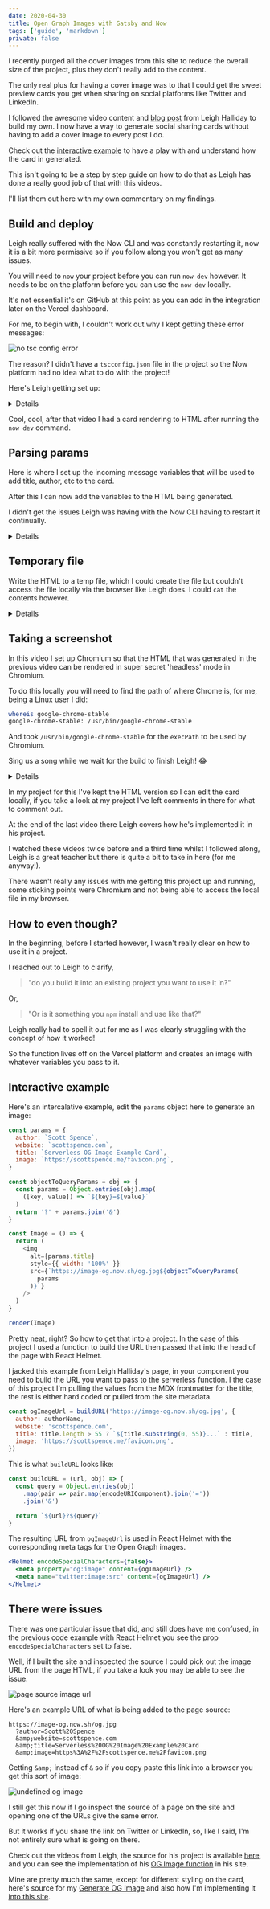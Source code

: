 ```yaml
---
date: 2020-04-30
title: Open Graph Images with Gatsby and Now
tags: ['guide', 'markdown']
private: false
---
```


I recently purged all the cover images from this site to reduce the
overall size of the project, plus they don't really add to the
content.

The only real plus for having a cover image was to that I could get
the sweet preview cards you get when sharing on social platforms like
Twitter and LinkedIn.

I followed the awesome video content and [blog post] from Leigh
Halliday to build my own. I now have a way to generate social sharing
cards without having to add a cover image to every post I do.

Check out the [interactive example] to have a play with and understand
how the card in generated.

This isn't going to be a step by step guide on how to do that as Leigh
has done a really good job of that with this videos.

I'll list them out here with my own commentary on my findings.

## Build and deploy

Leigh really suffered with the Now CLI and was constantly restarting
it, now it is a bit more permissive so if you follow along you won't
get as many issues.

You will need to `now` your project before you can run `now dev`
however. It needs to be on the platform before you can use the
`now dev` locally.

It's not essential it's on GitHub at this point as you can add in the
integration later on the Vercel dashboard.

For me, to begin with, I couldn't work out why I kept getting these
error messages:

![no tsc config error]

The reason? I didn't have a `tscconfig.json` file in the project so
the Now platform had no idea what to do with the project!

Here's Leigh getting set up:

<Details label="Expand to watch.">
  <YouTube youTubeId="Al3tCJKOydY" />
</Details>

Cool, cool, after that video I had a card rendering to HTML after
running the `now dev` command.

## Parsing params

Here is where I set up the incoming message variables that will be
used to add title, author, etc to the card.

After this I can now add the variables to the HTML being generated.

I didn't get the issues Leigh was having with the Now CLI having to
restart it continually.

<Details label="Expand to watch.">
  <YouTube youTubeId="ANedwsfXpO0" />
</Details>

## Temporary file

Write the HTML to a temp file, which I could create the file but
couldn't access the file locally via the browser like Leigh does. I
could `cat` the contents however.

<Details label="Expand to watch.">
  <YouTube youTubeId="KlLgjuUQoJs" />
</Details>

## Taking a screenshot

In this video I set up Chromium so that the HTML that was generated in
the previous video can be rendered in super secret 'headless' mode in
Chromium.

To do this locally you will need to find the path of where Chrome is,
for me, being a Linux user I did:

```bash
whereis google-chrome-stable
google-chrome-stable: /usr/bin/google-chrome-stable
```

And took `/usr/bin/google-chrome-stable` for the `execPath` to be used
by Chromium.

Sing us a song while we wait for the build to finish Leigh! 😂

<Details label="Expand to watch.">
  <YouTube youTubeId="ZjGCiBpDZ7g" />
</Details>

In my project for this I've kept the HTML version so I can edit the
card locally, if you take a look at my project I've left comments in
there for what to comment out.

At the end of the last video there Leigh covers how he's implemented
it in his project.

I watched these videos twice before and a third time whilst I followed
along, Leigh is a great teacher but there is quite a bit to take in
here (for me anyway!).

There wasn't really any issues with me getting this project up and
running, some sticking points were Chromium and not being able to
access the local file in my browser.

## How to even though?

In the beginning, before I started however, I wasn't really clear on
how to use it in a project.

I reached out to Leigh to clarify,

> "do you build it into an existing project you want to use it in?"

Or,

> "Or is it something you `npm` install and use like that?"

<Tweet tweetLink="spences10/status/1255155419107844097" />

Leigh really had to spell it out for me as I was clearly struggling
with the concept of how it worked!

<Tweet tweetLink="leighchalliday/status/1255156120219508737" />

So the function lives off on the Vercel platform and creates an image
with whatever variables you pass to it.

## Interactive example

Here's an intercalative example, edit the `params` object here to
generate an image:

```js react-live
const params = {
  author: `Scott Spence`,
  website: `scottspence.com`,
  title: `Serverless OG Image Example Card`,
  image: `https://scottspence.me/favicon.png`,
}

const objectToQueryParams = obj => {
  const params = Object.entries(obj).map(
    ([key, value]) => `${key}=${value}`
  )
  return '?' + params.join('&')
}

const Image = () => {
  return (
    <img
      alt={params.title}
      style={{ width: '100%' }}
      src={`https://image-og.now.sh/og.jpg${objectToQueryParams(
        params
      )}`}
    />
  )
}

render(Image)
```

Pretty neat, right? So how to get that into a project. In the case of
this project I used a function to build the URL then passed that into
the head of the page with React Helmet.

I jacked this example from Leigh Halliday's page, in your component
you need to build the URL you want to pass to the serverless function.
I the case of this project I'm pulling the values from the MDX
frontmatter for the title, the rest is either hard coded or pulled
from the site metadata.

```js
const ogImageUrl = buildURL('https://image-og.now.sh/og.jpg', {
  author: authorName,
  website: 'scottspence.com',
  title: title.length > 55 ? `${title.substring(0, 55)}...` : title,
  image: 'https://scottspence.me/favicon.png',
})
```

This is what `buildURL` looks like:

```js
const buildURL = (url, obj) => {
  const query = Object.entries(obj)
    .map(pair => pair.map(encodeURIComponent).join('='))
    .join('&')

  return `${url}?${query}`
}
```

The resulting URL from `ogImageUrl` is used in React Helmet with the
corresponding meta tags for the Open Graph images.

```jsx
<Helmet encodeSpecialCharacters={false}>
  <meta property="og:image" content={ogImageUrl} />
  <meta name="twitter:image:src" content={ogImageUrl} />
</Helmet>
```

## There were issues

There was one particular issue that did, and still does have me
confused, in the previous code example with React Helmet you see the
prop `encodeSpecialCharacters` set to false.

Well, if I built the site and inspected the source I could pick out
the image URL from the page HTML, if you take a look you may be able
to see the issue.

![page source image url]

Here's an example URL of what is being added to the page source:

```text
https://image-og.now.sh/og.jpg
  ?author=Scott%20Spence
  &amp;website=scottspence.com
  &amp;title=Serverless%20OG%20Image%20Example%20Card
  &amp;image=https%3A%2F%2Fscottspence.me%2Ffavicon.png
```

Getting `&amp;` instead of `&` so if you copy paste this link into a
browser you get this sort of image:

![undefined og image]

I still get this now if I go inspect the source of a page on the site
and opening one of the URLs give the same error.

But it works if you share the link on Twitter or LinkedIn, so, like I
said, I'm not entirely sure what is going on there.

Check out the videos from Leigh, the source for his project is
available [here], and you can see the implementation of his [OG Image
function] in his site.

Mine are pretty much the same, except for different styling on the
card, here's source for my [Generate OG Image] and also how I'm
implementing it [into this site].

[blog post]: https://www.leighhalliday.com/serverless-og-image
[here]: https://github.com/leighhalliday/og-image
[og image function]:
  https://github.com/abnormalstudio/leighhalliday/blob/master/src/templates/article.tsx#L73
[generate og image]: https://github.com/spences10/generate-og-image
[into this site]:
  https://github.com/spences10/thelocalhost/blob/master/src/templates/post-template.js#L157
[interactive example]: #interactive-example
[no tsc config error]: ./no-tsc-config.png
[page source image url]: ./page-source-image-url.png
[undefined og image]: ./undefined-og-image.jpg
